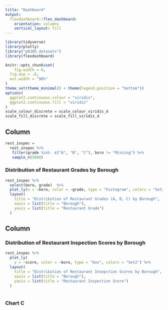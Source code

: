 ```yaml
---
title: "Dashboard"
output: 
  flexdashboard::flex_dashboard:
    orientation: columns
    vertical_layout: fill
---
```


```r
library(tidyverse)
library(plotly)
library("p8105.datasets")
library(flexdashboard)

knitr::opts_chunk$set(
	fig.width = 6, 
  fig.asp = .6,
  out.width = "90%"
)
theme_set(theme_minimal() + theme(legend.position = "bottom"))
options(
  ggplot2.continuous.colour = "viridis",
  ggplot2.continuous.fill = "viridis"
)
scale_colour_discrete = scale_colour_viridis_d
scale_fill_discrete = scale_fill_viridis_d
```

Column {data-width=650}
-----------------------------------------------------------------------

```r
rest_inspec =
  rest_inspec %>% 
   filter(grade %in%  c("A", "B", "C"), boro != "Missing") %>%
   sample_n(5000)


```


### Distribution of Restaurant Grades by Borough

```r

rest_inspec %>%
  select(boro, grade)  %>%
  plot_ly(x = ~boro, color = ~grade, type = "histogram", colors = "Set3" ) %>%
  layout(
    title = "Distribution of Restaurant Grades (A, B, C) by Borough",
    xaxis = list(title = "Borough"),
    yaxis = list(title = "Restaurant Grade")
  )
```

Column {data-width=350}
-----------------------------------------------------------------------

### Distribution of Restaurant Inspection Scores by Borough

```r
rest_inspec %>%
  plot_ly(
    y = ~score, color = ~boro, type = "box", colors = "Set2") %>%
  layout(
    title = "Distribution of Restaurant Insepction Scores by Borough",
    xaxis = list(title = "Borough"),
    yaxis = list(title = "Restaurant Inspection Score")
  )
  
```

### Chart C

```r

```

